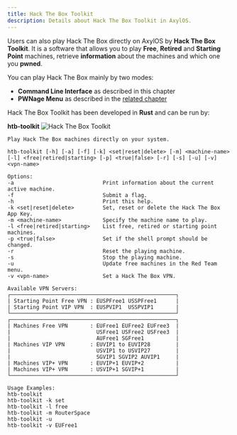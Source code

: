 ```yaml
---
title: Hack The Box Toolkit
description: Details about Hack The Box Toolkit in AxylOS.
---
```


Users can also play Hack The Box directly on AxylOS by **Hack The Box Toolkit**. It is a software that allows you to play **Free**, **Retired** and **Starting Point** machines, retrieve **information** about the machines and which one you **pwned**.

You can play Hack The Box mainly by two modes:
* **Command Line Interface** as described in this chapter
* **PWNage Menu** as described in the [related chapter](/en/resources/pwnage-menu/)

Hack The Box Toolkit has been developed in **Rust** and can be run by:

**htb-toolkit**
![Hack The Box Toolkit](@assets/images/htb-toolkit.png)
```
Play Hack The Box machines directly on your system.

htb-toolkit [-h] [-a] [-f] [-k] <set|reset|delete> [-m] <machine-name> [-l] <free|retired|starting> [-p] <true|false> [-r] [-s] [-u] [-v] <vpn-name>

Options:
-a                            Print information about the current active machine.
-f                            Submit a flag.
-h                            Print this help.
-k <set|reset|delete>         Set, reset or delete the Hack The Box App Key.
-m <machine-name>             Specify the machine name to play.
-l <free|retired|starting>    List free, retired or starting point machines.
-p <true|false>               Set if the shell prompt should be changed.
-r                            Reset the playing machine.
-s                            Stop the playing machine.
-u                            Update free machines in the Red Team menu.
-v <vpn-name>                 Set a Hack The Box VPN.

Available VPN Servers:
┌────────────────────────────────────────────────────┐
| Starting Point Free VPN : EUSPFree1 USSPFree1      |
| Starting Point VIP VPN  : EUSPVIP1  USSPVIP1       |
└────────────────────────────────────────────────────┘
┌────────────────────────────────────────────────────┐
| Machines Free VPN       : EUFree1 EUFree2 EUFree3  |
|                           USFree1 USFree2 USFree3  |
|                           AUFree1 SGFree1          |
| Machines VIP VPN        : EUVIP1 to EUVIP28        |
|                           USVIP1 to USVIP27        |
|                           SGVIP1 SGVIP2 AUVIP1     |
| Machines VIP+ VPN       : EUVIP+1 EUVIP+2          |
| Machines VIP+ VPN       : USVIP+1 SGVIP+1          |
└────────────────────────────────────────────────────┘

Usage Examples:
htb-toolkit
htb-toolkit -k set
htb-toolkit -l free
htb-toolkit -m RouterSpace
htb-toolkit -u
htb-toolkit -v EUFree1
```

<ImageComponent />
